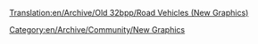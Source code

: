 [[Translation:en/Archive/Old 32bpp/Road Vehicles (New Graphics)]]
[[Category:en/Archive/Community/New Graphics]]